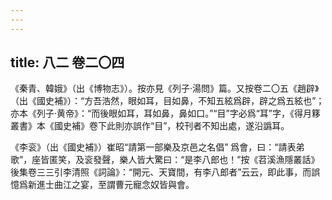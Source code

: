 ```yaml
---
---
---
```

title: 八二 卷二〇四
---




《秦青、韓娥》（出《博物志》）。按亦見《列子·湯問》篇。又按卷二〇五《趙辟》（出《國史補》）：“方吾浩然，眼如耳，目如鼻，不知五絃爲辟，辟之爲五絃也”；亦本《列子·黄帝》：“而後眼如耳，耳如鼻，鼻如口。”“目”字必爲“耳”字，《得月簃叢書》本《國史補》卷下此則亦誤作“目”，校刊者不知出處，遂沿譌耳。

《李衮》（出《國史補》）崔昭“請第一部樂及京邑之名倡” 爲會，曰：“請表弟歌”，座皆匿笑，及衮發聲，樂人皆大驚曰：“是李八郎也！”按《苕溪漁隱叢話》後集卷三三引李清照《詞論》：“開元、天寶間，有李八郎者”云云，即此事，而誤憶爲新進士曲江之宴，至謂曹元寵念奴皆與會。